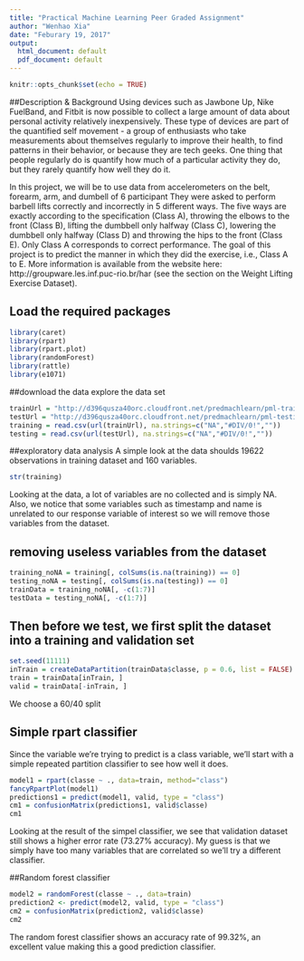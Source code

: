 ---
title: "Practical Machine Learning Peer Graded Assignment"
author: "Wenhao Xia"
date: "Feburary 19, 2017"
output:
  html_document: default
  pdf_document: default
---

```{r setup, include=FALSE}
knitr::opts_chunk$set(echo = TRUE)
```

##Description & Background
Using devices such as Jawbone Up, Nike FuelBand, and Fitbit is now possible to collect a large amount of data about personal activity relatively inexpensively. These type of devices are part of the quantified self movement - a group of enthusiasts who take measurements about themselves regularly to improve their health, to find patterns in their behavior, or because they are tech geeks. One thing that people regularly do is quantify how much of a particular activity they do, but they rarely quantify how well they do it.

In this project, we will be to use data from accelerometers on the belt, forearm, arm, and dumbell of 6 participant They were asked to perform barbell lifts correctly and incorrectly in 5 different ways. The five ways are exactly according to the specification (Class A), throwing the elbows to the front (Class B), lifting the dumbbell only halfway (Class C), lowering the dumbbell only halfway (Class D) and throwing the hips to the front (Class E). Only Class A corresponds to correct performance. The goal of this project is to predict the manner in which they did the exercise, i.e., Class A to E. More information is available from the website here: http://groupware.les.inf.puc-rio.br/har (see the section on the Weight Lifting Exercise Dataset).

## Load the required packages
```{r load package, results="hide"}
library(caret)
library(rpart)
library(rpart.plot)
library(randomForest)
library(rattle)
library(e1071)
```

##download the data explore the data set

```{r download data, results="hide"}
trainUrl = "http://d396qusza40orc.cloudfront.net/predmachlearn/pml-training.csv"
testUrl = "http://d396qusza40orc.cloudfront.net/predmachlearn/pml-testing.csv"
training = read.csv(url(trainUrl), na.strings=c("NA","#DIV/0!",""))
testing = read.csv(url(testUrl), na.strings=c("NA","#DIV/0!",""))
```

##exploratory data analysis
A simple look at the data shoulds 19622 observations in training dataset and 160 variables. 
```{r explore data, results="hide"}
str(training)
```
Looking at the data, a lot of variables are no collected and is simply NA. Also, we notice that some variables such as timestamp and name is unrelated to our response variable of interest so we will remove those variables from the dataset.

## removing useless variables from the dataset
```{r remove variable, results="hide"}
training_noNA = training[, colSums(is.na(training)) == 0]
testing_noNA = testing[, colSums(is.na(testing)) == 0]
trainData = training_noNA[, -c(1:7)]
testData = testing_noNA[, -c(1:7)]
```

## Then before we test, we first split the dataset into a training and validation set
```{r splitvariable, results="hide"}
set.seed(11111) 
inTrain = createDataPartition(trainData$classe, p = 0.6, list = FALSE)
train = trainData[inTrain, ]
valid = trainData[-inTrain, ]
```

We choose a 60/40 split

## Simple rpart classifier
Since the variable we're trying to predict is a class variable, we'll start with a simple repeated partition classifier to see how well it does.
```{r simple rpart}
model1 = rpart(classe ~ ., data=train, method="class")
fancyRpartPlot(model1)
predictions1 = predict(model1, valid, type = "class")
cm1 = confusionMatrix(predictions1, valid$classe)
cm1
```

Looking at the result of the simpel classifier, we see that validation dataset still shows a higher error rate (73.27% accuracy). My guess is that we simply have too many variables that are correlated so we'll try a different classifier.

##Random forest classifier

```{r random forest}
model2 = randomForest(classe ~ ., data=train)
prediction2 <- predict(model2, valid, type = "class")
cm2 = confusionMatrix(prediction2, valid$classe)
cm2
```

The random forest classifier shows an accuracy rate of 99.32%, an excellent value making this a good prediction classifier.